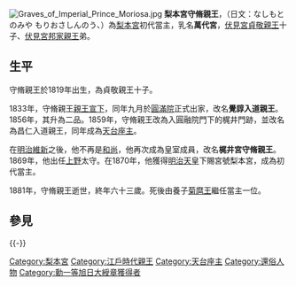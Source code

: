 {{東亞男性歷史人物
|名稱= 梨本宮守脩親王
|身份=
|國家= [[大日本帝國|大日本帝國]]
|時代= [[江戶時代|江戶]]、[[明治時代|明治]]
|主君 =
|屆數 =
|最高職務 = 
|前任 = 
|繼任 = 
|圖片名稱= The prince Moriosa Nashimoto.jpg
|圖片大小= 200px
|圖片說明= 梨本宮守脩親王
|姓 =
|名 =守脩
|姓名 =
|封爵 =親王
|封號 =
|位階 =二品
|御稱號 =[[萬代宮|萬代宮]]
|宮號1 =[[梶井宮|梶井宮]]、[[梨本宮|梨本宮]]
|法號 =
|院號 =
|其他名號 =
|出生日期= {{birth date|1819|12|16}}
|出生地點=- [[京都|京都]]
|婚年 =
|逝世日期= {{Death date and age|1881|9|1|1819|12|16}}
|逝世地點= [[東京府|東京府]]（今[[東京都|東京都]]）
|墓葬=  [[京都府|京都府]][[京都市|京都市]][[東山區_(日本)|東山區]]今熊野南谷町[[泉涌寺|泉涌寺]]内
|祠廟 =
|父親=[[伏見宮貞敬親王|伏見宮貞敬親王]]
|母親=合田愛子
|養父=[[光格天皇|光格上皇]]
|正室=
|側室=
|正室之父 
|同胞兄弟=
|同胞姊妹=
|庶兄弟=
|庶姊妹=
|嫡子= 
|庶子= 
|庶女= 
|其他親屬 =
|經歷 = 
|著作 =
|注釋 =
}}
[[File:Graves_of_Imperial_Prince_Moriosa.jpg|thumb]]
'''梨本宮守脩親王'''，（日文：なしもとのみや もりおさしんのう、{{生死|1819年|12月16日|1881年|9月1日}}）為[[梨本宮|梨本宮]]初代當主，乳名'''萬代宮'''，[[伏見宮貞敬親王|伏見宮貞敬親王]]十子、[[伏見宮邦家親王|伏見宮邦家親王]]弟。

==生平==
守脩親王於1819年出生，為貞敬親王十子。

1833年，守脩親王[[親王宣下|親王宣下]]，同年九月於[[圓滿院|圓滿院]]正式出家，改名'''覺諄入道親王'''。1856年，其升為二品。1859年，守脩親王改為入圓融院門下的梶井門跡，並改名為昌仁入道親王，同年成為[[天台座主|天台座主]]。

在[[明治維新|明治維新]]之後，他不再是[[和尚|和尚]]，他再次成為皇室成員，改名'''梶井宮守脩親王'''。1869年，他出任[[上野|上野]]太守。在1870年，他獲得[[明治天皇|明治天皇]]下賜宮號梨本宮，成為初代當主。

1881年，守脩親王逝世，終年六十三歲。死後由養子[[山階宮菊麿王|菊麿王]]繼任當主一位。

==參見==
{{Start box}}
{{-}}
{{start box}}
{{s-hou|[[日本親王|日本親王]]}}
{{s-before|宮家創設}}
{{s-title|[[梶井宮|梶井宮]]當主(初代)}}
{{s-after|改立梨本宮}}
{{s-before|宮家創設}}
{{s-title|[[梨本宮|梨本宮]]當主(初代)}}
{{s-after|[[山階宮菊麿王|菊麿王]]}}
{{s-before|[[久邇宮朝彥親王|尊融入道親王]]}}
{{s-title|rows=1|[[天台座主|天台座主]]二二九世
（稱昌仁入道親王）}}
{{s-after|[[慈性入道親王|慈性入道親王]]}}
{{s-before|慈性入道親王}}
{{s-title|rows=2|[[天台座主|天台座主]]二三一世
（稱昌仁入道親王）}}
{{s-after|[[久住豪海|久住豪海]]}}
{{end box}}

[[Category:梨本宮|Category:梨本宮]]
[[Category:江戶時代親王|Category:江戶時代親王]]
[[Category:天台座主|Category:天台座主]]
[[Category:還俗人物|Category:還俗人物]]
[[Category:勳一等旭日大綬章獲得者|Category:勳一等旭日大綬章獲得者]]